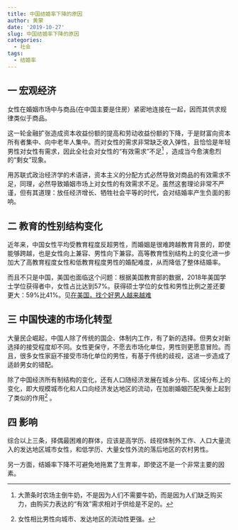 ```yaml
---
title: 中国结婚率下降的原因
author: 黄蒙
date: '2019-10-27'
slug: 中国结婚率下降的原因
categories:
  - 社会
tags:
  - 结婚率
---
```



## 一 宏观经济

女性在婚姻市场中与商品(在中国主要是住房）紧密地连接在一起，因而其供求规律类似于商品。

这一轮金融扩张造成资本收益份额的提高和劳动收益份额的下降，于是财富向资本所有者集中、向中老年人集中。而对女性的需求非常缺乏收入弹性，且恰恰是年轻男性对女性有需求，因此全社会对女性的“有效需求”不足^[大萧条时农场主倒牛奶，不是因为人们不需要牛奶，而是因为人们缺乏购买力，由购买力表达的“有效”需求相对于供给是不足的。] ，造成当今愈演愈烈的“剩女”现象。

用苏联式政治经济学的术语讲，资本主义的分配方式必然导致对商品的有效需求不足，同理，必然导致婚姻市场上对女性的有效需求不足。虽然这套理论非常不严谨，但有其道理：放任经济增长、牺牲社会平等的时代，会对结婚率产生负面的影响。

## 二 教育的性别结构变化

近年来，中国女性平均受教育程度反超男性，而婚姻是很难跨越教育背景的，即使能够跨越，也是女性向上兼容、男性向下兼容。高等教育性别结构上的变化进一步加大了高教育程度女性和低教育程度男性的婚配难度，从而降低了整体结婚率。

而且不只是中国，美国也面临这个问题：根据美国教育部的数据，2018年美国学士学位获得者中，女性占比达到57%。获得硕士学位的女性和男性比例之差还要更大：59%比41%。见[在美国，找个好男人越来越难](https://cn.wsj.com/articles/%E5%9C%A8%E7%BE%8E%E5%9B%BD%EF%BC%8C%E6%89%BE%E4%B8%AA%E5%A5%BD%E7%94%B7%E4%BA%BA%E8%B6%8A%E6%9D%A5%E8%B6%8A%E9%9A%BE-11572342597)

## 三 中国快速的市场化转型

大量民企崛起，中国人除了传统的国企、体制内工作，有了新的选择。但男女对新选择的接受程度却不同。女性更保守，不愿去市场化单位，男性则更愿意冒险。而且，很多女性家庭不接受市场化单位的男性，有基于传统的歧视，这进一步造成了适龄男女的错配。

除了中国经济所有制结构的变化，还有人口随经济发展在城乡分布、区域分布上的变化，即大规模城市化和人口向经济发达地区的流动，在加剧婚姻匹配失衡上起到了类似的作用^[女性相比男性向城市、发达地区的流动性更强。] 。

## 四 影响

综合以上三条，择偶最困难的群体，应该是高学历、歧视体制外工作、人口大量流入的发达地区城市女性，和低学历、大量女性外流的落后地区的农村男性。

另一方面，结婚率下降不可避免地拖累了生育率，即使这不是一个非常主要的因素。